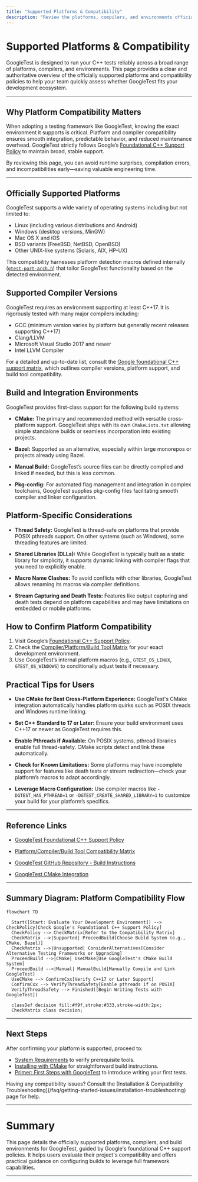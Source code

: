 ```yaml
---
title: "Supported Platforms & Compatibility"
description: "Review the platforms, compilers, and environments officially supported by GoogleTest, with direct links to foundational policies and compatibility matrices—aiding teams in evaluating fit and feasibility."
---
```


# Supported Platforms & Compatibility

GoogleTest is designed to run your C++ tests reliably across a broad range of platforms, compilers, and environments. This page provides a clear and authoritative overview of the officially supported platforms and compatibility policies to help your team quickly assess whether GoogleTest fits your development ecosystem.

---

## Why Platform Compatibility Matters

When adopting a testing framework like GoogleTest, knowing the exact environment it supports is critical. Platform and compiler compatibility ensures smooth integration, predictable behavior, and reduced maintenance overhead. GoogleTest strictly follows Google’s [Foundational C++ Support Policy](https://opensource.google/documentation/policies/cplusplus-support) to maintain broad, stable support.

By reviewing this page, you can avoid runtime surprises, compilation errors, and incompatibilities early—saving valuable engineering time.

---

## Officially Supported Platforms

GoogleTest supports a wide variety of operating systems including but not limited to:

- Linux (including various distributions and Android)
- Windows (desktop versions, MinGW)
- Mac OS X and iOS
- BSD variants (FreeBSD, NetBSD, OpenBSD)
- Other UNIX-like systems (Solaris, AIX, HP-UX)

This compatibility harnesses platform detection macros defined internally ([`gtest-port-arch.h`](https://github.com/google/googletest/blob/main/googletest/include/gtest/internal/gtest-port-arch.h)) that tailor GoogleTest functionality based on the detected environment.


## Supported Compiler Versions

GoogleTest requires an environment supporting at least C++17. It is rigorously tested with many major compilers including:

- GCC (minimum version varies by platform but generally recent releases supporting C++17)
- Clang/LLVM
- Microsoft Visual Studio 2017 and newer
- Intel LLVM Compiler

For a detailed and up-to-date list, consult the [Google foundational C++ support matrix](https://github.com/google/oss-policies-info/blob/main/foundational-cxx-support-matrix.md), which outlines compiler versions, platform support, and build tool compatibility.

## Build and Integration Environments

GoogleTest provides first-class support for the following build systems:

- **CMake:** The primary and recommended method with versatile cross-platform support. GoogleTest ships with its own `CMakeLists.txt` allowing simple standalone builds or seamless incorporation into existing projects.

- **Bazel:** Supported as an alternative, especially within large monorepos or projects already using Bazel.

- **Manual Build:** GoogleTest’s source files can be directly compiled and linked if needed, but this is less common.

- **Pkg-config:** For automated flag management and integration in complex toolchains, GoogleTest supplies pkg-config files facilitating smooth compiler and linker configuration.


## Platform-Specific Considerations

- **Thread Safety:** GoogleTest is thread-safe on platforms that provide POSIX pthreads support. On other systems (such as Windows), some threading features are limited.

- **Shared Libraries (DLLs):** While GoogleTest is typically built as a static library for simplicity, it supports dynamic linking with compiler flags that you need to explicitly enable.

- **Macro Name Clashes:** To avoid conflicts with other libraries, GoogleTest allows renaming its macros via compiler definitions.

- **Stream Capturing and Death Tests:** Features like output capturing and death tests depend on platform capabilities and may have limitations on embedded or mobile platforms.


## How to Confirm Platform Compatibility

1. Visit Google’s [Foundational C++ Support Policy](https://opensource.google/documentation/policies/cplusplus-support).
2. Check the [Compiler/Platform/Build Tool Matrix](https://github.com/google/oss-policies-info/blob/main/foundational-cxx-support-matrix.md) for your exact development environment.
3. Use GoogleTest’s internal platform macros (e.g., `GTEST_OS_LINUX`, `GTEST_OS_WINDOWS`) to conditionally adjust tests if necessary.


## Practical Tips for Users

- **Use CMake for Best Cross-Platform Experience:** GoogleTest's CMake integration automatically handles platform quirks such as POSIX threads and Windows runtime linking.

- **Set C++ Standard to 17 or Later:** Ensure your build environment uses C++17 or newer as GoogleTest requires this.

- **Enable Pthreads if Available:** On POSIX systems, pthread libraries enable full thread-safety. CMake scripts detect and link these automatically.

- **Check for Known Limitations:** Some platforms may have incomplete support for features like death tests or stream redirection—check your platform’s macros to adapt accordingly.

- **Leverage Macro Configuration:** Use compiler macros like `-DGTEST_HAS_PTHREAD=1` or `-DGTEST_CREATE_SHARED_LIBRARY=1` to customize your build for your platform’s specifics.


---

## Reference Links

- [GoogleTest Foundational C++ Support Policy](https://opensource.google/documentation/policies/cplusplus-support)

- [Platform/Compiler/Build Tool Compatibility Matrix](https://github.com/google/oss-policies-info/blob/main/foundational-cxx-support-matrix.md)

- [GoogleTest GitHub Repository - Build Instructions](https://github.com/google/googletest#building)

- [GoogleTest CMake Integration](https://github.com/google/googletest/blob/main/googletest/README.md#build-with-cmake)


---

## Summary Diagram: Platform Compatibility Flow

```mermaid
flowchart TD

  Start([Start: Evaluate Your Development Environment]) --> CheckPolicy[Check Google's Foundational C++ Support Policy]
  CheckPolicy --> CheckMatrix[Refer to the Compatibility Matrix]
  CheckMatrix -->|Supported| ProceedBuild[Choose Build System (e.g., CMake, Bazel)]
  CheckMatrix -->|Unsupported| ConsiderAlternatives[Consider Alternative Testing Frameworks or Upgrading]
  ProceedBuild -->|CMake| UseCMake[Use GoogleTest's CMake Build System]
  ProceedBuild -->|Manual| ManualBuild[Manually Compile and Link GoogleTest]
  UseCMake --> ConfirmCxx[Verify C++17 or Later Support]
  ConfirmCxx --> VerifyThreadSafety[Enable pthreads if on POSIX]
  VerifyThreadSafety --> Finished([Begin Writing Tests with GoogleTest])

  classDef decision fill:#f9f,stroke:#333,stroke-width:2px;
  CheckMatrix class decision;

```

---

## Next Steps

After confirming your platform is supported, proceed to:

- [System Requirements](/getting-started/setup-requirements/system-requirements) to verify prerequisite tools.
- [Installing with CMake](/getting-started/installation-initialization/installation-cmake) for straightforward build instructions.
- [Primer: First Steps with GoogleTest](/guides/getting-started/primer-overview) to introduce writing your first tests.

<Tip>
Having any compatibility issues? Consult the [Installation & Compatibility Troubleshooting](/faq/getting-started-issues/installation-troubleshooting) page for help.
</Tip>

---

# Summary

This page details the officially supported platforms, compilers, and build environments for GoogleTest, guided by Google's foundational C++ support policies. It helps users evaluate their project's compatibility and offers practical guidance on configuring builds to leverage full framework capabilities.

---